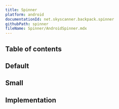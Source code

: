 ```yaml
---
title: Spinner
platform: android
documentationId: net.skyscanner.backpack.spinner
githubPath: spinner
fileName: Spinner/AndroidSpinner.mdx
---
```





## Table of contents

## Default

<AndroidComponentScreenshots
  lightMode={screenshotDefault}
  darkMode={screenshotDefaultDm}
  altText="Android default spinner" />

## Small

<AndroidComponentScreenshots
  lightMode={screenshotSmall}
  darkMode={screenshotSmallDm}
  altText="Android small spinner" />

## Implementation

<Readme file={readme} />
